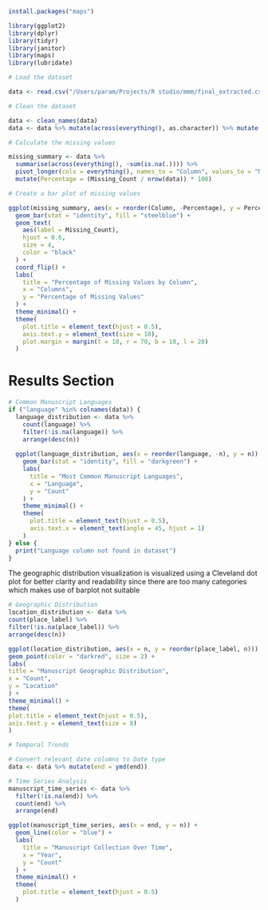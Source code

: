 ```r
install.packages("maps")
```


```r
library(ggplot2)
library(dplyr)
library(tidyr)
library(janitor)
library(maps)
library(lubridate)

# Load the dataset

data <- read.csv("/Users/param/Projects/R studio/mmm/final_extracted.csv")

# Clean the dataset

data <- clean_names(data)
data <- data %>% mutate(across(everything(), as.character)) %>% mutate(across(everything(), ~na_if(.x, "")))

# Calculate the missing values

missing_summary <- data %>%
  summarise(across(everything(), ~sum(is.na(.)))) %>%
  pivot_longer(cols = everything(), names_to = "Column", values_to = "Missing_Count") %>%
  mutate(Percentage = (Missing_Count / nrow(data)) * 100)

# Create a bar plot of missing values

ggplot(missing_summary, aes(x = reorder(Column, -Percentage), y = Percentage)) +
  geom_bar(stat = "identity", fill = "steelblue") +
  geom_text(
    aes(label = Missing_Count),
    hjust = 0.6,
    size = 4,
    color = "black"
  ) +
  coord_flip() +
  labs(
    title = "Percentage of Missing Values by Column",
    x = "Columns",
    y = "Percentage of Missing Values"
  ) +
  theme_minimal() +
  theme(
    plot.title = element_text(hjust = 0.5),
    axis.text.y = element_text(size = 10),
    plot.margin = margin(t = 10, r = 70, b = 10, l = 20)
  )

```
# Results Section

```r
# Common Manuscript Languages
if ("language" %in% colnames(data)) {
  language_distribution <- data %>%
    count(language) %>%
    filter(!is.na(language)) %>%
    arrange(desc(n))
  
  ggplot(language_distribution, aes(x = reorder(language, -n), y = n)) +
    geom_bar(stat = "identity", fill = "darkgreen") +
    labs(
      title = "Most Common Manuscript Languages",
      x = "Language",
      y = "Count"
    ) +
    theme_minimal() +
    theme(
      plot.title = element_text(hjust = 0.5),
      axis.text.x = element_text(angle = 45, hjust = 1)
    )
} else {
  print("Language column not found in dataset")
}
```


The geographic distribution visualization is visualized using a Cleveland dot plot for better clarity and readability since there are too many categories which makes use of barplot not suitable

```r
# Geographic Distribution
location_distribution <- data %>%
count(place_label) %>%
filter(!is.na(place_label)) %>%
arrange(desc(n))

ggplot(location_distribution, aes(x = n, y = reorder(place_label, n))) +
geom_point(color = "darkred", size = 2) +
labs(
title = "Manuscript Geographic Distribution",
x = "Count",
y = "Location"
) +
theme_minimal() +
theme(
plot.title = element_text(hjust = 0.5),
axis.text.y = element_text(size = 8)
)

```


```r

# Temporal Trends

# Convert relevant date columns to Date type
data <- data %>% mutate(end = ymd(end))

# Time Series Analysis
manuscript_time_series <- data %>% 
  filter(!is.na(end)) %>% 
  count(end) %>% 
  arrange(end)

ggplot(manuscript_time_series, aes(x = end, y = n)) + 
  geom_line(color = "blue") +
  labs(
    title = "Manuscript Collection Over Time",
    x = "Year",
    y = "Count"
  ) +
  theme_minimal() +
  theme(
    plot.title = element_text(hjust = 0.5)
  )


```

